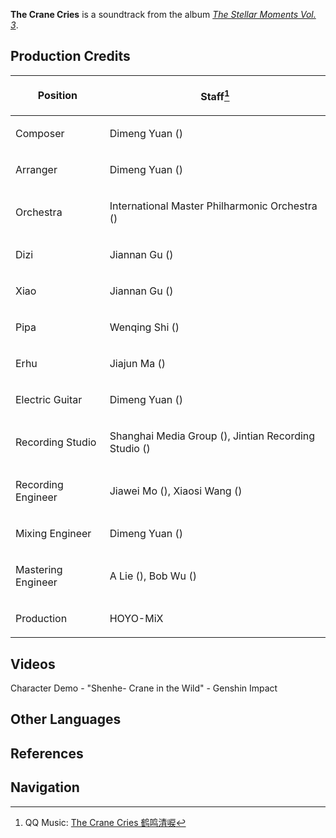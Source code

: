 {{Soundtrack Infobox
|title          =
|image          = The Stellar Moments Vol. 3.png
|album          = The Stellar Moments Vol. 3
|disc           = 
|number         = 06
|featured       =
|featured2      =
|featured3      =
|featured_disc  =
|featured_disc2 =
|featured_disc3 =
|youtube_id     = vNMNGwbXajE
|spotify_id     = 10CEeUwA32ncqXH8ZXoqD0
|played_in      = Character Demo
|during         = [https://youtu.be/piiSGbsxMRQ Character Demo - "Shenhe: Crane in the Wild"]
|domain         =
|previous       = Days Free of Anguish
|next           = Chapter of a New Era
}}
'''The Crane Cries''' is a soundtrack from the album ''[[The Stellar Moments Vol. 3]]''.

==Production Credits==
{| class="wikitable" style="text-align:left; height:0.5em"
! Position
! Staff<ref>QQ Music: [https://y.qq.com/n/ryqq/songDetail/003AVtyH2TFaQu The Crane Cries 鹤鸣清唳]</ref>
|-
! Composer
| Dimeng Yuan ({{zh|苑迪萌}})
|-
! Arranger
| Dimeng Yuan ({{zh|苑迪萌}})
|-
! Orchestra
| International Master Philharmonic Orchestra ({{zh|国际首席爱乐乐团}})
|-
! Dizi
| Jiannan Gu ({{zh|顾剑楠}})
|-
! Xiao
| Jiannan Gu ({{zh|顾剑楠}})
|-
! Pipa
| Wenqing Shi ({{zh|施文卿}})
|-
! Erhu
| Jiajun Ma ({{zh|马稼骏}})
|-
! Electric Guitar
| Dimeng Yuan ({{zh|苑迪萌}})
|-
! Recording Studio
| Shanghai Media Group ({{zh|上海广播大厦}}), Jintian Recording Studio ({{zh|金田录音棚}})
|-
! Recording Engineer
| Jiawei Mo ({{zh|莫家伟}}), Xiaosi Wang ({{zh|王小四}})
|-
! Mixing Engineer
| Dimeng Yuan ({{zh|苑迪萌}})
|-
! Mastering Engineer
| A Lie ({{zh|阿烈}}), Bob Wu ({{zh|吴身宝}})
|-
! Production
| HOYO-MiX
|}

==Videos==
<gallery>
Character Demo - "Shenhe- Crane in the Wild" - Genshin Impact
</gallery>
<!--
==Trivia==
-->
==Other Languages==
{{Other Languages
|en      = The Crane Cries
|zhs     = 鹤鸣清唳
|zhs_rm  = Hèmíng Qīnglì
|zht     = 鶴鳴清唳
|zht_rm  = Hèmíng Qīnglì
|zh_tl   = The Crane's Clear Cries
|ja      = 清唳の響き
|ja_rm   = Seirei no Hibiki{{Assumed}}
|ja_tl   = 
}}

==References==
{{Reflist}}

==Navigation==
{{Soundtrack Navbox|The Stellar Moments}}